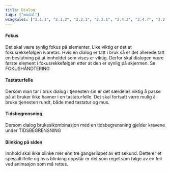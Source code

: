 ```yaml
---
title: Dialog
tags: ["modal"]
wcagRules: ["2.1.1", "2.1.2", "2.2.1", "2.3.1", "2.4.3", "2.4.7", "3.2.1"]
---
```


#### Fokus

Det skal være synlig fokus på elementer. Like viktig er det at fokusrekkefølgen ivaretas. Hvis en dialog er tatt i bruk så er det allerede tatt en beslutning på at innholdet som vises er viktig. Derfor skal dialogen være første element i fokusrekkefølgen etter at den er synlig på skjermen. Se FOKUSHÅNDTERING

#### Tastaturfelle

Dersom man tar i bruk dialog i tjenesten sin er det særdeles viktig å passe på at bruker ikke havner i en tastaturfelle. Det skal fortsatt være mulig å bruke tjenesten rundt, både med tastatur og mus.

#### Tidsbegrensning

Dersom dialog brukesikombinasjon med en tidsbegrensning gjelder kravene under TIDSBEGRENSNING

#### Blinking på siden

Innhold skal ikke blinke mer enn tre gangeriløpet av ett sekund. Dette er et spesialtilfelle og hvis blinking oppstår er det som regel som følge av en feil ved animasjon som må rettes.
